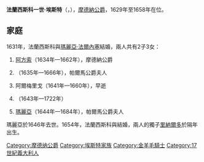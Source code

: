 {{Multiple issues|
{{Expand language|1=en|time=2020-12-04T04:49:46+00:00}}
{{Unreferenced|time=2020-12-04T04:49:46+00:00}}
}}
{{Infobox royalty
| name        = 法蘭西斯科一世·埃斯特
| image       = Francesco I d'Este, Duke of Modena in 1638 by Diego Velázquez.jpg
| succession  = 摩德納公爵
| reign       = 1629年7月 — 1658年10月14日
| predecessor = [[阿方索三世·埃斯特|阿方索三世]]
| successor   = [[阿方索四世·埃斯特|阿方索四世]]
| birth_date  = {{birth date|1610|09|06|df=y}}
| birth_place = [[摩德納|摩德納]]
| death_date  = {{death date and age|1658|10|14|1610|09|06|df=y}}
| death_place = [[桑特伊阿|桑特伊阿]]
| house       = [[埃斯特家族|埃斯特家族]]
| father      = [[阿方索三世·埃斯特|阿方索三世·埃斯特]]
| mother      = [[薩伏依的伊莎貝拉|薩伏依的伊莎貝拉]]
| religion    = [[羅馬天主教|羅馬天主教]]
}}
'''法蘭西斯科一世·埃斯特'''（{{lang-it|Francesco I d'Este}}，{{bd|1610年|9月6日|1658年|10月14日}}），[[費拉拉和摩德納公爵列表|摩德納公爵]]，1629年至1658年在位。

== 家庭 ==
1631年，法蘭西斯科與[[瑪麗亞·法爾內塞|瑪麗亞·法爾內塞]]結婚，兩人共有2子3女：
# [[阿方索四世·埃斯特|阿方索]]（1634年—1662年），摩德納公爵
# {{le|伊莎貝拉·埃斯特 (1635-1666)|Isabella d'Este, Duchess of Parma|伊莎貝拉}}（1635年—1666年），帕爾馬公爵夫人
# 阿爾梅里戈（1641年—1660年），早逝
# {{le|艾蕾諾拉·埃斯特 (1643-1722)|Eleonora d'Este (1643–1722)|艾蕾諾拉}}（1643年—1722年）
# [[瑪麗亞·埃斯特|瑪麗亞]]（1644年—1684年），帕爾馬公爵夫人

瑪麗亞於1646年去世。1654年，法蘭西斯科與{{le|盧克蕾齊亞·巴貝里尼|Lucrezia Barberini}}結婚，兩人的獨子[[里納爾多·埃斯特|里納爾多]]於隔年出生。

[[Category:摩德纳公爵|Category:摩德纳公爵]]
[[Category:埃斯特家族|Category:埃斯特家族]]
[[Category:金羊毛騎士|Category:金羊毛騎士]]
[[Category:17世紀義大利人|Category:17世紀義大利人]]